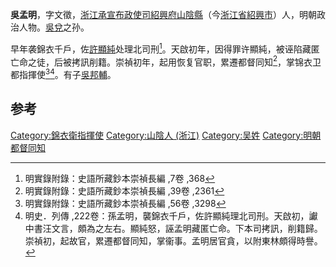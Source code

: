 '''吳孟明'''，字文徵，[[浙江承宣布政使司|浙江承宣布政使司]][[紹興府|紹興府]][[山陰縣|山陰縣]]（今[[浙江省|浙江省]][[紹興市|紹興市]]）人，明朝政治人物。[[吳兌|吳兌]]之孙。

早年袭錦衣千戶，佐[[許顯純|許顯純]]处理北司刑<ref>明實錄附錄：史語所藏鈔本崇禎長編 ,7卷 ,368</ref>。天啟初年，因得罪许顯純，被诬陷藏匿亡命之徒，后被拷訊削籍。崇禎初年，起用恢复官职，累遷都督同知<ref>明實錄附錄：史語所藏鈔本崇禎長編 ,39卷 ,2361</ref>，掌锦衣卫都指揮使<ref>明實錄附錄：史語所藏鈔本崇禎長編 ,56卷 ,3298</ref><ref>明史．列傳 ,222卷：孫孟明，襲錦衣千戶，佐許顯純理北司刑。天啟初，讞中書汪文言，頗為之左右。顯純怒，誣孟明藏匿亡命。下本司拷訊，削籍歸。崇禎初，起故官，累遷都督同知，掌衞事。孟明居官貪，以附東林頗得時譽。</ref>。有子[[吳邦輔|吳邦輔]]。

==参考==
{{reflist}}
{{明朝人物小作品}}

[[Category:錦衣衛指揮使|Category:錦衣衛指揮使]]
[[Category:山陰人_(浙江)|Category:山陰人 (浙江)]]
[[Category:吴姓|Category:吴姓]]
[[Category:明朝都督同知|Category:明朝都督同知]]